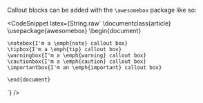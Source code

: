 Callout blocks can be added with the `\awesomebox` package like so:

<CodeSnippet
  latex={String.raw`
    \documentclass{article}
    \usepackage{awesomebox}
    \begin{document}

    \notebox{I'm a \emph{note} callout box}
    \tipbox{I'm a \emph{tip} callout box}
    \warningbox{I'm a \emph{warning} callout box}
    \cautionbox{I'm a \emph{caution} callout box}
    \importantbox{I'm an \emph{important} callout box}

    \end{document}

`}
/>
